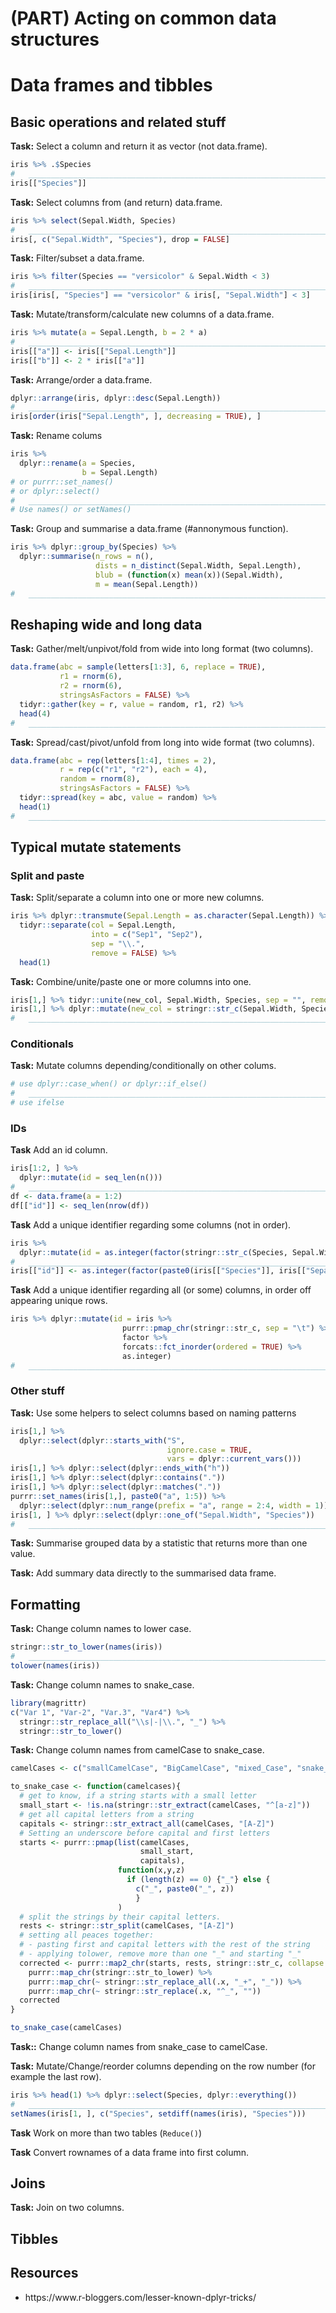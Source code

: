 # (PART) Acting on common data structures {-} 

# Data frames and tibbles

## Basic operations and related stuff

**Task:** Select a column and return it as vector (not data.frame).

```r
iris %>% .$Species
#   ____________________________________________________________________________
iris[["Species"]]
```

**Task:** Select columns from (and return) data.frame.

```r
iris %>% select(Sepal.Width, Species)
#   ____________________________________________________________________________
iris[, c("Sepal.Width", "Species"), drop = FALSE]
```

**Task:** Filter/subset a data.frame.

```r
iris %>% filter(Species == "versicolor" & Sepal.Width < 3)
#   ____________________________________________________________________________
iris[iris[, "Species"] == "versicolor" & iris[, "Sepal.Width"] < 3]
```

**Task:** Mutate/transform/calculate new columns of a data.frame.

```r
iris %>% mutate(a = Sepal.Length, b = 2 * a)
#   ____________________________________________________________________________
iris[["a"]] <- iris[["Sepal.Length"]]
iris[["b"]] <- 2 * iris[["a"]]
```

**Task:** Arrange/order a data.frame.

```r
dplyr::arrange(iris, dplyr::desc(Sepal.Length))
#   ____________________________________________________________________________
iris[order(iris["Sepal.Length", ], decreasing = TRUE), ]
```

**Task:** Rename colums

```r
iris %>%
  dplyr::rename(a = Species,
                b = Sepal.Length)
# or purrr::set_names()
# or dplyr::select()
#   ____________________________________________________________________________
# Use names() or setNames()
```

**Task:** Group and summarise a data.frame (#annonymous function).

```r
iris %>% dplyr::group_by(Species) %>% 
  dplyr::summarise(n_rows = n(),
                   dists = n_distinct(Sepal.Width, Sepal.Length),
                   blub = (function(x) mean(x))(Sepal.Width),
                   m = mean(Sepal.Length))
#   ____________________________________________________________________________
```

## Reshaping wide and long data

**Task:** Gather/melt/unpivot/fold from wide into long format (two columns).

```r
data.frame(abc = sample(letters[1:3], 6, replace = TRUE), 
           r1 = rnorm(6),
           r2 = rnorm(6),
           stringsAsFactors = FALSE) %>% 
  tidyr::gather(key = r, value = random, r1, r2) %>% 
  head(4)
#   ____________________________________________________________________________
```

**Task:** Spread/cast/pivot/unfold from long into wide format (two columns).

```r
data.frame(abc = rep(letters[1:4], times = 2),
           r = rep(c("r1", "r2"), each = 4),
           random = rnorm(8),
           stringsAsFactors = FALSE) %>% 
  tidyr::spread(key = abc, value = random) %>% 
  head(1)
#   ____________________________________________________________________________
```

## Typical mutate statements

### Split and paste

**Task:** Split/separate a column into one or more new columns.

```r
iris %>% dplyr::transmute(Sepal.Length = as.character(Sepal.Length)) %>%
  tidyr::separate(col = Sepal.Length, 
                  into = c("Sep1", "Sep2"),
                  sep = "\\.",
                  remove = FALSE) %>% 
  head(1)
```

**Task:** Combine/unite/paste one or more columns into one.
```r
iris[1,] %>% tidyr::unite(new_col, Sepal.Width, Species, sep = "", remove = FALSE)
iris[1,] %>% dplyr::mutate(new_col = stringr::str_c(Sepal.Width, Species))
#   ____________________________________________________________________________
```

### Conditionals

**Task:** Mutate columns depending/conditionally on other colums.

```r
# use dplyr::case_when() or dplyr::if_else()
#   ____________________________________________________________________________
# use ifelse
```

### IDs

**Task** Add an id column.

```r
iris[1:2, ] %>% 
  dplyr::mutate(id = seq_len(n()))
#   ____________________________________________________________________________
df <- data.frame(a = 1:2)
df[["id"]] <- seq_len(nrow(df))
```

**Task** Add a unique identifier regarding some columns (not in order).

```r
iris %>% 
  dplyr::mutate(id = as.integer(factor(stringr::str_c(Species, Sepal.Width))))
#   ____________________________________________________________________________
iris[["id"]] <- as.integer(factor(paste0(iris[["Species"]], iris[["Sepal.Width"]])))
```

**Task** Add a unique identifier regarding all (or some) columns, in order off appearing unique rows.

```r
iris %>% dplyr::mutate(id = iris %>% 
                         purrr::pmap_chr(stringr::str_c, sep = "\t") %>% 
                         factor %>% 
                         forcats::fct_inorder(ordered = TRUE) %>% 
                         as.integer)
#   ____________________________________________________________________________
```

### Other stuff

**Task:** Use some helpers to select columns based on naming patterns

```r
iris[1,] %>%
  dplyr::select(dplyr::starts_with("S",
                                   ignore.case = TRUE,
                                   vars = dplyr::current_vars()))
iris[1,] %>% dplyr::select(dplyr::ends_with("h"))
iris[1,] %>% dplyr::select(dplyr::contains("."))
iris[1,] %>% dplyr::select(dplyr::matches("."))
purrr::set_names(iris[1,], paste0("a", 1:5)) %>%
  dplyr::select(dplyr::num_range(prefix = "a", range = 2:4, width = 1))
iris[1, ] %>% dplyr::select(dplyr::one_of("Sepal.Width", "Species"))
#   ____________________________________________________________________________
```

**Task:** Summarise grouped data by a statistic that returns more than one value.

**Task:** Add summary data directly to the summarised data frame.


## Formatting
**Task:** Change column names to lower case.

```r
stringr::str_to_lower(names(iris))
#   ____________________________________________________________________________
tolower(names(iris))
```

**Task:** Change column names to snake_case.

```r
library(magrittr)
c("Var 1", "Var-2", "Var.3", "Var4") %>%
  stringr::str_replace_all("\\s|-|\\.", "_") %>% 
  stringr::str_to_lower()
```

**Task:** Change column names from camelCase to snake_case.

```r
camelCases <- c("smallCamelCase", "BigCamelCase", "mixed_Case", "snake_case")

to_snake_case <- function(camelcases){
  # get to know, if a string starts with a small letter
  small_start <- !is.na(stringr::str_extract(camelCases, "^[a-z]"))
  # get all capital letters from a string
  capitals <- stringr::str_extract_all(camelCases, "[A-Z]")
  # Setting an underscore before capital and first letters
  starts <- purrr::pmap(list(camelCases,
                             small_start,
                             capitals),
                        function(x,y,z)
                          if (length(z) == 0) {"_"} else {
                            c("_", paste0("_", z))
                            }
                        )
  # split the strings by their capital letters.
  rests <- stringr::str_split(camelCases, "[A-Z]")
  # setting all peaces together:
  # - pasting first and capital letters with the rest of the string
  # - applying tolower, remove more than one "_" and starting "_"
  corrected <- purrr::map2_chr(starts, rests, stringr::str_c, collapse = "") %>% 
    purrr::map_chr(stringr::str_to_lower) %>% 
    purrr::map_chr(~ stringr::str_replace_all(.x, "_+", "_")) %>% 
    purrr::map_chr(~ stringr::str_replace(.x, "^_", ""))
  corrected
}

to_snake_case(camelCases)
```

**Task::** Change column names from snake_case to camelCase.

**Task:** Mutate/Change/reorder columns depending on the row number (for example the last row).

```r
iris %>% head(1) %>% dplyr::select(Species, dplyr::everything())
#   ____________________________________________________________________________
setNames(iris[1, ], c("Species", setdiff(names(iris), "Species")))
```


**Task** Work on more than two tables (`Reduce()`)

**Task** Convert rownames of a data frame into first column.


## Joins

**Task:** Join on two columns.

## Tibbles

## Resources

* https://www.r-bloggers.com/lesser-known-dplyr-tricks/